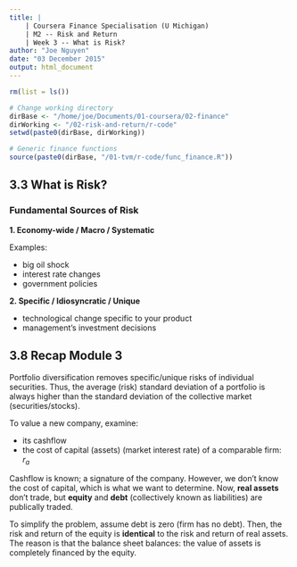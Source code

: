 ```yaml
---
title: |
    | Coursera Finance Specialisation (U Michigan)
    | M2 -- Risk and Return
    | Week 3 -- What is Risk?
author: "Joe Nguyen"
date: "03 December 2015"
output: html_document
---
```


```r
rm(list = ls())

# Change working directory
dirBase <- "/home/joe/Documents/01-coursera/02-finance"
dirWorking <- "/02-risk-and-return/r-code"
setwd(paste0(dirBase, dirWorking))

# Generic finance functions
source(paste0(dirBase, "/01-tvm/r-code/func_finance.R"))
```


## 3.3 What is Risk?

### Fundamental Sources of Risk

**1. Economy-wide / Macro / Systematic**

Examples:

- big oil shock
- interest rate changes
- government policies

**2. Specific / Idiosyncratic / Unique**

- technological change specific to your product
- management's investment decisions



## 3.8 Recap Module 3

Portfolio diversification removes specific/unique risks of individual securities. Thus, the average (risk) standard deviation of a portfolio is always higher than the standard deviation of the collective market (securities/stocks).

To value a new company, examine:

- its cashflow
- the cost of capital (assets) (market interest rate) of a comparable firm: $r_a$

Cashflow is known; a signature of the company. However, we don't know the cost of capital, which is what we want to determine. Now, **real assets** don't trade, but **equity** and **debt** (collectively known as liabilities) are publically traded.

To simplify the problem, assume debt is zero (firm has no debt). Then, the risk and return of the equity is **identical** to the risk and return of real assets. The reason is that the balance sheet balances: the value of assets is completely financed by the equity.


